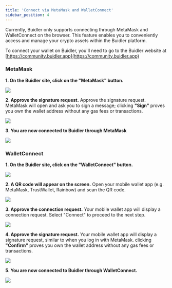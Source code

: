 ```yaml
---
title: 'Connect via MetaMask and WalletConnect'
sidebar_position: 4
---
```


Currently, Buidler only supports connecting through MetaMask and WalletConnect on the browser. This feature enables you to conveniently access and manage your crypto assets within the Buidler platform.

To connect your wallet on Buidler, you'll need to go to the Buidler website at [https://community.buidler.app](https://community.buidler.app)

### MetaMask

**1. On the Buidler site, click on the "MetaMask" button.**

![](../../static/img/using-buidler/connect-mm-wc/connect-metamask.png)
    
**2. Approve the signature request.** Approve the signature request. MetaMask will open and ask you to sign a message; clicking **"Sign"** proves you own the wallet address without any gas fees or transactions.

![](../../static/img/using-buidler/connect-mm-wc/connect-metamask-sign-message.png)

**3. You are now connected to Buidler through MetaMask**

![](../../static/img/using-buidler/connect-mm-wc/connect-metamask-success.png)

### WalletConnect

**1. On the Buidler site, click on the "WalletConnect" button.**

![](../../static/img/using-buidler/connect-mm-wc/connect-wc.png)
    
**2. A QR code will appear on the screen.** Open your mobile wallet app (e.g. MetaMask, TrustWallet, Rainbow) and scan the QR code.
    
![](../../static/img/using-buidler/connect-mm-wc/connect-wc-qr-code.png)
    
**3. Approve the connection request.** Your mobile wallet app will display a connection request. Select "Connect" to proceed to the next step.
    
<div class="mobile-screenshot">

![](../../static/img/using-buidler/connect-mm-wc/connect-wc-request-connect-mobile.png)

</div>

**4. Approve the signature request.** Your mobile wallet app will display a signature request, similar to when you log in with MetaMask. clicking **"Confirm"** proves you own the wallet address without any gas fees or transactions.

<div class="mobile-screenshot">

![](../../static/img/using-buidler/connect-mm-wc/connect-wc-request-sign-message-mobile.png)
</div>

**5. You are now connected to Buidler through WalletConnect.**

![](../../static/img/using-buidler/connect-mm-wc/connect-metamask-success.png)
